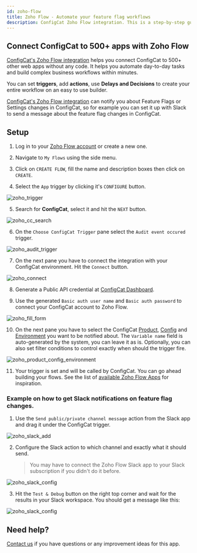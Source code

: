 ```yaml
---
id: zoho-flow
title: Zoho Flow - Automate your feature flag workflows
description: ConfigCat Zoho Flow integration. This is a step-by-step guide on how to use the ConfigCat Zoho Flow integration to manage features using Zoho Flow apps.
---
```


## Connect ConfigCat to 500+ apps with Zoho Flow

<a href="https://www.zohoflow.com/apps/configcat/integrations/" target="_blank">ConfigCat's Zoho Flow integration</a> helps you connect ConfigCat to 500+ other web apps without any code. It helps you automate day-to-day tasks and build complex business workflows within minutes.

You can set **triggers**, add **actions**, use **Delays and Decisions** to create your entire workflow on an easy to use builder.

<a href="https://www.zohoflow.com/apps/configcat/integrations/" target="_blank">ConfigCat's Zoho Flow integration</a> can notify you about Feature Flags or Settings changes in ConfigCat, so for example you can set it up with Slack to send a message about the feature flag changes in ConfigCat.

## Setup

1. Log in to your <a href="https://www.zoho.com/flow/" target="_blank">Zoho Flow account</a> or create a new one.

2. Navigate to `My Flows` using the side menu.

3. Click on `CREATE FLOW`, fill the name and description boxes then click on `CREATE`.

4. Select the `App` trigger by clicking it's `CONFIGURE` button.

<img src="/docs/assets/zoho/select_trigger.png" className="zoomable" alt="zoho_trigger" />

5. Search for **ConfigCat**, select it and hit the `NEXT` button.

<img src="/docs/assets/zoho/cc_trigger.png" className="zoomable" alt="zoho_cc_search" />

6. On the `Choose ConfigCat Trigger` pane select the `Audit event occured` trigger.

<img src="/docs/assets/zoho/audit_select.png" className="zoomable" alt="zoho_audit_trigger" />

7. On the next pane you have to connect the integration with your ConfigCat environment. Hit the `Connect` button.

<img src="/docs/assets/zoho/connect.png" className="zoomable" alt="zoho_connect" />
      
8. Generate a Public API credential at <a href="https://app.configcat.com/my-account/public-api-credentials" target="_blank">ConfigCat Dashboard</a>.

9. Use the generated `Basic auth user name` and `Basic auth password` to connect your ConfigCat account to Zoho Flow.

<img src="/docs/assets/zoho/fill_connect_form.png" className="zoomable" alt="zoho_fill_form" />

10. On the next pane you have to select the ConfigCat [Product](../main-concepts.mdx#product), [Config](../main-concepts.mdx#config) and [Environment](../main-concepts.mdx#environment) you want to be notified about. The `Variable name` field is auto-generated by the system, you can leave it as is. Optionally, you can also set filter conditions to control exactly when should the trigger fire.

<img src="/docs/assets/zoho/select_product_config_environment.png" className="zoomable" alt="zoho_product_config_environment" />

11. Your trigger is set and will be called by ConfigCat. You can go ahead building your flows. See the list of <a href="https://www.zoho.com/flow/apps/" target="_blank">available Zoho Flow Apps</a> for inspiration.

### Example on how to get Slack notifications on feature flag changes.

1. Use the `Send public/private channel message` action from the Slack app and drag it under the ConfigCat trigger.

<img src="/docs/assets/zoho/add_slack.png" className="zoomable" alt="zoho_slack_add" />

2. Configure the Slack action to which channel and exactly what it should send.
   > You may have to connect the Zoho Flow Slack app to your Slack subscription if you didn't do it before.

<img src="/docs/assets/zoho/slack_configuration.png" className="zoomable" alt="zoho_slack_config" />

3. Hit the `Test & Debug` button on the right top corner and wait for the results in your Slack workspace. You should get a message like this:

<img src="/docs/assets/zoho/slack_message.png" className="zoomable" alt="zoho_slack_config" />

## Need help?

<a href="https://configcat.com/support/" target="_blank">Contact us</a> if you have questions or any improvement ideas for this app.
